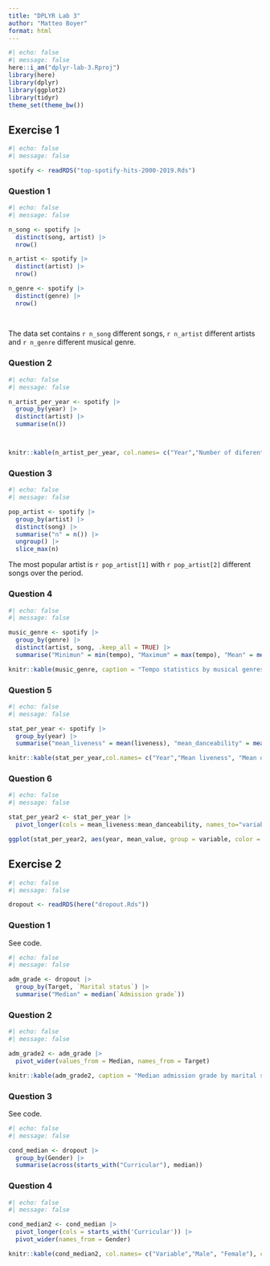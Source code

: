 ```yaml
---
title: "DPLYR Lab 3"
author: "Matteo Boyer"
format: html
---
```


```r
#| echo: false
#| message: false
here::i_am("dplyr-lab-3.Rproj")
library(here)
library(dplyr)
library(ggplot2)
library(tidyr)
theme_set(theme_bw())

```
## Exercise 1

```r
#| echo: false
#| message: false

spotify <- readRDS("top-spotify-hits-2000-2019.Rds")

```

### Question 1

```r
#| echo: false
#| message: false

n_song <- spotify |>
  distinct(song, artist) |>
  nrow()

n_artist <- spotify |>
  distinct(artist) |>
  nrow()

n_genre <- spotify |>
  distinct(genre) |>
  nrow()
  
  
```


The data set contains `r n_song` different songs, `r n_artist` different artists and `r n_genre` different musical genre.

### Question 2

```r
#| echo: false
#| message: false

n_artist_per_year <- spotify |>
  group_by(year) |>
  distinct(artist) |>
  summarise(n())



knitr::kable(n_artist_per_year, col.names= c("Year","Number of diferent artists"), caption = "Number of different artists in the spotify dataset for each year", align = "cc")


```


### Question 3

```r
#| echo: false
#| message: false

pop_artist <- spotify |>
  group_by(artist) |>
  distinct(song) |>
  summarise("n" = n()) |>
  ungroup() |>
  slice_max(n)

```

The most popular artist is `r pop_artist[1]` with  `r pop_artist[2]` different songs over the period.

### Question 4

```r
#| echo: false
#| message: false

music_genre <- spotify |>
  group_by(genre) |>
  distinct(artist, song, .keep_all = TRUE) |>
  summarise("Minimun" = min(tempo), "Maximum" = max(tempo), "Mean" = mean(tempo), "Median" = median(tempo), "Number of songs" = n())

knitr::kable(music_genre, caption = "Tempo statistics by musical genres", align = "ccccc", digits = 0)
```

### Question 5

```r
#| echo: false
#| message: false

stat_per_year <- spotify |>
  group_by(year) |>
  summarise("mean_liveness" = mean(liveness), "mean_danceability" = mean(danceability))

knitr::kable(stat_per_year,col.names= c("Year","Mean liveness", "Mean danceability"), caption = "Mean liveness and mean danceability per year", digits = 3)


```


### Question 6

```r
#| echo: false
#| message: false

stat_per_year2 <- stat_per_year |>
  pivot_longer(cols = mean_liveness:mean_danceability, names_to="variable", values_to="mean_value")

ggplot(stat_per_year2, aes(year, mean_value, group = variable, color = variable))+ geom_line() + xlab("Year") + ylab("Mean annual value") + labs(title ="Temporal evolution of the mean annual liveness and the mean annual danceability")

```
## Exercise 2

```r
#| echo: false
#| message: false

dropout <- readRDS(here("dropout.Rds"))

```

### Question 1

See code.

```r
#| echo: false
#| message: false

adm_grade <- dropout |>
  group_by(Target, `Marital status`) |>
  summarise("Median" = median(`Admission grade`))

```
### Question 2

```r
#| echo: false
#| message: false

adm_grade2 <- adm_grade |>
  pivot_wider(values_from = Median, names_from = Target)

knitr::kable(adm_grade2, caption = "Median admission grade by marital status and target variable", digits = 3)
```

### Question 3

See code.

```r
#| echo: false
#| message: false

cond_median <- dropout |>
  group_by(Gender) |>
  summarise(across(starts_with("Curricular"), median))

```

### Question 4

```r
#| echo: false
#| message: false

cond_median2 <- cond_median |>
  pivot_longer(cols = starts_with('Curricular')) |>
  pivot_wider(names_from = Gender)

knitr::kable(cond_median2, col.names= c("Variable","Male", "Female"), caption = "Median of all variables related to curricular units conditional on gender", digits = 2)

```